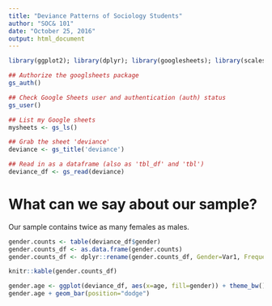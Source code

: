 ```yaml
---
title: "Deviance Patterns of Sociology Students"
author: "SOC& 101"
date: "October 25, 2016"
output: html_document
---
```


```r
library(ggplot2); library(dplyr); library(googlesheets); library(scales)

## Authorize the googlsheets package
gs_auth()

## Check Google Sheets user and authentication (auth) status
gs_user()

## List my Google sheets
mysheets <- gs_ls()

## Grab the sheet 'deviance'
deviance <- gs_title('deviance')

## Read in as a dataframe (also as 'tbl_df' and 'tbl')
deviance_df <- gs_read(deviance)
```

# What can we say about our sample?

Our sample contains twice as many females as males.

```r
gender.counts <- table(deviance_df$gender)
gender.counts_df <- as.data.frame(gender.counts)
gender.counts_df <- dplyr::rename(gender.counts_df, Gender=Var1, Frequency=Freq)
```

```r
knitr::kable(gender.counts_df)
```

```r
gender.age <- ggplot(deviance_df, aes(x=age, fill=gender)) + theme_bw()
gender.age + geom_bar(position="dodge")
```
